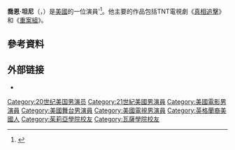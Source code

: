 {{Infobox person
| name         = Jon Tenney
| image        = Jon Tenney (cropped).jpg
| caption      = 
| birth_name   = Jonathan Frederick Tenney
| birth_date   = {{birth date and age|1961|12|16}}
| birth_place  = 美國紐澤西州普林斯頓
| occupation   = 演員
| years_active = 1986–現在
| children     = [[Emerson_Tenney|Emerson Rose Tenney]]
| spouse       = {{marriage|[[Teri_Hatcher|Teri Hatcher]]|1994|2003}}<br/>{{marriage|[[Leslie_Urdang|Leslie Urdang]]|2012}}
}}
'''喬恩·坦尼'''（{{lang-en|Jonathan Frederick "Jon" Tenney}}，{{bd|1961年|12月16日||}}）是[[美國|美國]]的一位演員'<ref name=googleb1>{{cite book |url=http://books.google.com/books?id=aXxPAAAAMAAJ&q=%22JONATHAN+FREDERICK+TENNEY%22&dq=%22JONATHAN+FREDERICK+TENNEY%22 |title=Some Quaker Families, Scarborough/Haworth |series=Volume 3 |first=Roger S. |last=Boone |editor1-first=Morgan |editor1-last=Marjorie |location=Wichita, Kan. |publisher=Marjorie Morgan |year=1992 |page=1582 |accessdate=July 2, 2014 |oclc=24404475}}</ref>。他主要的作品包括TNT電視劇《[[真相追擊|真相追擊]]》和《[[重案组_(美国电视剧)|重案組]]》。

==參考資料==
{{Reflist}}

== 外部链接 ==
* {{IMDb name|0855103}}

{{Authority control}}

{{DEFAULTSORT:Tenney, Jon}}
[[Category:20世纪美国男演员|Category:20世纪美国男演员]]
[[Category:21世紀美國男演員|Category:21世紀美國男演員]]
[[Category:美國電影男演員|Category:美國電影男演員]]
[[Category:美國舞台男演員|Category:美國舞台男演員]]
[[Category:美國電視男演員|Category:美國電視男演員]]
[[Category:英格蘭裔美國人|Category:英格蘭裔美國人]]
[[Category:茱莉亞學院校友|Category:茱莉亞學院校友]]
[[Category:瓦薩學院校友|Category:瓦薩學院校友]]